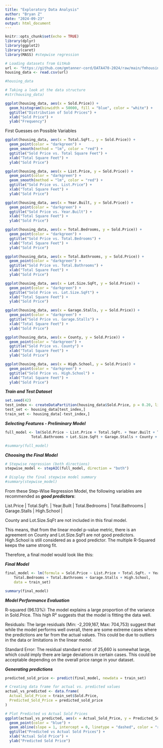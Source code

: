 ```yaml
---
title: "Exploratory Data Analysis"
author: "Bryan Z"
date: "2024-09-23"
output: html_document
---
```


```r
knitr::opts_chunk$set(echo = TRUE)
library(dplyr)
library(ggplot2)
library(caret)
library(MASS) #stepwise regression
```

```r
# Loading datasets from GitHub
url <- "https://github.com/gmtanner-cord/DATA470-2024/raw/main/fmhousing/FM_Housing_2018_2022_clean.csv"
housing_data <- read.csv(url)

#housing_data

# Taking a look at the data structure
#str(housing_data)

ggplot(housing_data, aes(x = Sold.Price)) +
  geom_histogram(binwidth = 50000, fill = "blue", color = "white") +
  ggtitle("Distribution of Sold Prices") +
  xlab("Sold Price") + 
  ylab("Frequency")

```

First Guesses on Possible Variables

```r
ggplot(housing_data, aes(x = Total.SqFt., y = Sold.Price)) +
  geom_point(color = "darkgreen") +
  geom_smooth(method = "lm", color = "red") +  
  ggtitle("Sold Price vs. Total Square Feet") +
  xlab("Total Square Feet") + 
  ylab("Sold Price")

ggplot(housing_data, aes(x = List.Price, y = Sold.Price)) +
  geom_point(color = "darkgreen") +
  geom_smooth(method = "lm", color = "red") +  
  ggtitle("Sold Price vs. List.Price") +
  xlab("Total Square Feet") + 
  ylab("Sold Price")

ggplot(housing_data, aes(x = Year.Built, y = Sold.Price)) +
  geom_point(color = "darkgreen") +
  ggtitle("Sold Price vs. Year.Built") +
  xlab("Total Square Feet") + 
  ylab("Sold Price")

ggplot(housing_data, aes(x = Total.Bedrooms, y = Sold.Price)) +
  geom_point(color = "darkgreen") +
  ggtitle("Sold Price vs. Total.Bedrooms") +
  xlab("Total Square Feet") + 
  ylab("Sold Price")

ggplot(housing_data, aes(x = Total.Bathrooms, y = Sold.Price)) +
  geom_point(color = "darkgreen") +
  ggtitle("Sold Price vs. Total.Bathrooms") +
  xlab("Total Square Feet") + 
  ylab("Sold Price")

ggplot(housing_data, aes(x = Lot.Size.SqFt, y = Sold.Price)) +
  geom_point(color = "darkgreen") +
  ggtitle("Sold Price vs. Lot.Size.SqFt") +
  xlab("Total Square Feet") + 
  ylab("Sold Price")

ggplot(housing_data, aes(x = Garage.Stalls, y = Sold.Price)) +
  geom_point(color = "darkgreen") +
  ggtitle("Sold Price vs. Garage.Stalls") +
  xlab("Total Square Feet") + 
  ylab("Sold Price")

ggplot(housing_data, aes(x = County, y = Sold.Price)) +
  geom_point(color = "darkgreen") +
  ggtitle("Sold Price vs. County") +
  xlab("Total Square Feet") + 
  ylab("Sold Price")

ggplot(housing_data, aes(x = High.School, y = Sold.Price)) +
  geom_point(color = "darkgreen") +
  ggtitle("Sold Price vs. High.School") +
  xlab("Total Square Feet") + 
  ylab("Sold Price")
```

***Train and Test Dataset***

```r
set.seed(42) 
test_index <- createDataPartition(housing_data$Sold.Price, p = 0.20, list = FALSE)
test_set <- housing_data[test_index,]
train_set <- housing_data[-test_index,]
```

***Selecting Features - Preliminary Model***

```r
full_model <- lm(Sold.Price ~ List.Price + Total.SqFt. + Year.Built + Total.Bedrooms + 
            Total.Bathrooms + Lot.Size.SqFt + Garage.Stalls + County + High.School, data = train_set)

#summary(full_model)
```

***Choosing the Final Model***

```r
# Stepwise regression (both directions)
stepwise_model <- stepAIC(full_model, direction = "both")

# Display the final stepwise model summary
#summary(stepwise_model)

```

From these Step-Wise Regression Model, the following variables are recommended as ***good predictors***:

  List.Price | 
  Total.SqFt. |
  Year.Built |
  Total.Bedrooms |
  Total.Bathrooms |
  Garage.Stalls |
  High.School |
  
County and Lot.Size.SqFt are not included in this final model. 

This means, that from the linear model p-value metric, there is an agreement on County and Lot.Size.SqFt are not good predictors. High.School is still considered as a good predictor. The multiple R-Squared keeps the same strong fit.

Therefore, a final model would look like this:

***Final Model***

```r
final_model <- lm(formula = Sold.Price ~ List.Price + Total.SqFt. + Year.Built + 
    Total.Bedrooms + Total.Bathrooms + Garage.Stalls + High.School, 
    data = train_set)

summary(final_model)

```

***Model Performance Evaluation***

R-squared (96.13%): The model explains a large proportion of the variance in Sold.Price. This high R² suggests that the model is fitting the data well.

Residuals: The large residuals (Min: -2,209,167, Max: 704,753) suggest that while the model performs well overall, there are some extreme cases where the predictions are far from the actual values. This could be due to outliers in the data or limitations in the linear model.

Standard Error: The residual standard error of 25,660 is somewhat large, which could imply there are large deviations in certain cases. This could be acceptable depending on the overall price range in your dataset.

***Generating predictions***

```r
predicted_sold_price <- predict(final_model, newdata = train_set)

# Creating data frame for actual vs. predicted values
actual_vs_predicted <- data.frame(
  Actual_Sold_Price = train_set$Sold.Price,
  Predicted_Sold_Price = predicted_sold_price
)

# Plot Predicted vs Actual Sold Prices
ggplot(actual_vs_predicted, aes(x = Actual_Sold_Price, y = Predicted_Sold_Price)) +
  geom_point(color = "blue") +
  geom_abline(slope = 1, intercept = 0, linetype = "dashed", color = "red") + 
  ggtitle("Predicted vs Actual Sold Prices") +
  xlab("Actual Sold Price") + 
  ylab("Predicted Sold Price")
```

